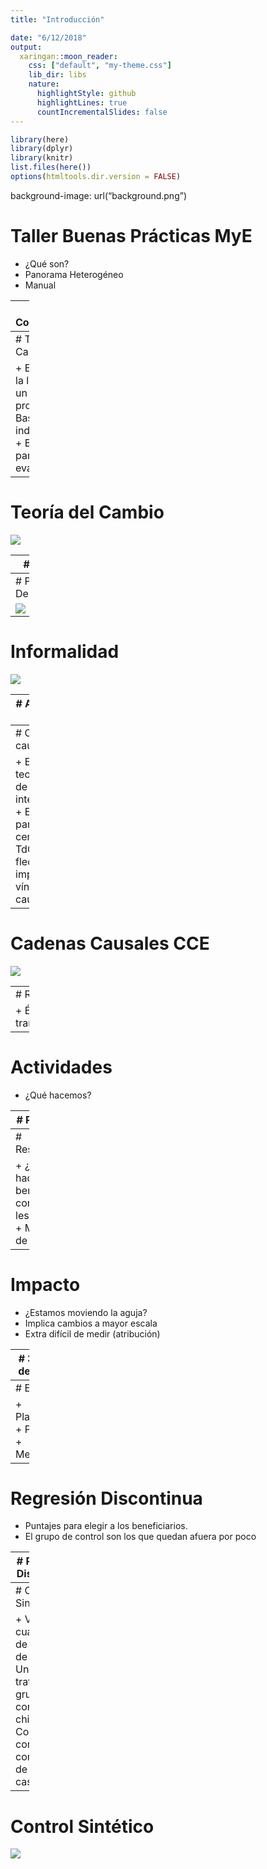 ```yaml
---
title: "Introducción"

date: "6/12/2018"
output:
  xaringan::moon_reader:
    css: ["default", "my-theme.css"]
    lib_dir: libs
    nature:
      highlightStyle: github
      highlightLines: true
      countIncrementalSlides: false
---
```


```r
library(here)
library(dplyr)
library(knitr)
list.files(here())
options(htmltools.dir.version = FALSE)


```


background-image: url("background.png")


# Taller Buenas Prácticas MyE

- ¿Qué son?
- Panorama Heterogéneo
- Manual

---
# Contenidos

- Teoría del Cambio (R)
- Monitoreo de Indicadores (P)
- Evaluación (P + R)
- Checklist

---
# Teoría del Cambio

+ Explicar la lógica de un programa
+ Base para indicadores
+ Base para evaluar

---
# Teoría del Cambio
![](tdc_centros.png)


---
# Contexto

+ Describir el problema y las fuentes de información
+ CCE: Encuesta MIPYMES, PIB Regional (IDAEs), ECH
+ Tres grupos de departamentos


---
# PIB Departamental

![](informalidad.png)


---
# Informalidad

![](pib.png)



---
# Alcance y Foco

+ Alcance y prioridades del programa

---
# Cadenas causales

+ Es la teoría atrás de la intervención
+ Es la parte central de la TdC
+ Las flechas implican vínculos causales


---
# Cadenas Causales CCE

![](cadena_resultados.png)

---
# Recursos

+ Énfasis en transparencia

---

# Actividades

+ ¿Qué hacemos?

---
# Productos

+ ¿Qué se llevan los beneficiarios?

---
# Resultados

+ ¿Qué hacen los beneficiarios con lo que les damos?
+ Más difícil de medir

---
# Impacto

+ ¿Estamos moviendo la aguja?
+ Implica cambios a mayor escala
+ Extra difícil de medir (atribución)


---
# 3 Teorías del Cambio

+ Identificar los componentes de la teoría del Cambio
+ Analizar la validez de los efectos causales
+ ¿En qué se enfoca más cada una?
+ ¿Las categorías son medibles?

---
# Evaluación

+ Planificación
+ Preguntas
+ Metodología

---
# Regresión Discontinua

+ Puntajes para elegir a los beneficiarios.
+ El grupo de control son los que quedan afuera por poco

---
# Regresión Discontinua

![](rdd.png)

---
# Control Sintético

+ Versión cuantitativa de Estudio de caso
+ Un solo tratado y grupo de control chico
+ Comparo con una combinación de los otros casos


---
# Control Sintético

![](cluster.png)



